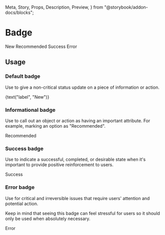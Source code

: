   Meta,
  Story,
  Props,
  Description,
  Preview,
} from "@storybook/addon-docs/blocks";

<Meta title="Components / Images and icons / Badge" component={Badge} />

# Badge

<Description of={Badge} />

<Preview withToolbar>
  <Story name="Example">
    <Stack distribution="equalSpacing">
      <Badge>New</Badge>
      <Badge status="info">Recommended</Badge>
      <Badge status="success">Success</Badge>
      <Badge status="error">Error</Badge>
    </Stack>
  </Story>
</Preview>

<Props of={Badge} />

## Usage

### Default badge

Use to give a non-critical status update on a piece of information or action.

<Preview>
  <Story
    name="Default"
    decorators={[withSmartKnobs({ ignoreProps: ["children"] })]}
  >
    <Badge>{text("label", "New")}</Badge>
  </Story>
</Preview>

### Informational badge

Use to call out an object or action as having an important attribute. For example, marking
an option as "Recommended".

<Preview>
  <Story name="Informational">
    <Badge status="info">Recommended</Badge>
  </Story>
</Preview>

### Success badge

Use to indicate a successful, completed, or desirable state when it's important to provide
positive reinforcement to users.

<Preview>
  <Story name="Success">
    <Badge status="success">Success</Badge>
  </Story>
</Preview>

### Error badge

Use for critical and irreversible issues that require users' attention and potential
action.

Keep in mind that seeing this badge can feel stressful for users so it should only be used
when absolutely necessary.

<Preview>
  <Story name="Error">
    <Badge status="error">Error</Badge>
  </Story>
</Preview>
